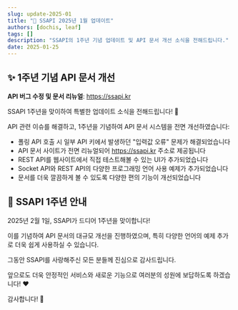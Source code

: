 ```yaml
---
slug: update-2025-01
title: "📢 SSAPI 2025년 1월 업데이트"
authors: [dochis, leaf]
tags: []
description: "SSAPI의 1주년 기념 업데이트 및 API 문서 개선 소식을 전해드립니다."
date: 2025-01-25
---
```


## ✨ 1주년 기념 API 문서 개선

**API 버그 수정 및 문서 리뉴얼**: https://ssapi.kr

SSAPI 1주년을 맞이하여 특별한 업데이트 소식을 전해드립니다! 🎉

API 관련 이슈를 해결하고, 1주년을 기념하여 API 문서 시스템을 전면 개선하였습니다:

- 폴링 API 호출 시 일부 API 키에서 발생하던 "입력값 오류" 문제가 해결되었습니다
- API 문서 사이트가 전면 리뉴얼되어 https://ssapi.kr 주소로 제공됩니다
- REST API를 웹사이트에서 직접 테스트해볼 수 있는 UI가 추가되었습니다
- Socket API와 REST API의 다양한 프로그래밍 언어 사용 예제가 추가되었습니다
- 문서를 더욱 깔끔하게 볼 수 있도록 다양한 편의 기능이 개선되었습니다

<!--truncate-->

## 🎂 SSAPI 1주년 안내

2025년 2월 1일, SSAPI가 드디어 1주년을 맞이합니다!

이를 기념하여 API 문서의 대규모 개선을 진행하였으며, 특히 다양한 언어의 예제 추가로 더욱 쉽게 사용하실 수 있습니다.

그동안 SSAPI를 사랑해주신 모든 분들께 진심으로 감사드립니다.

앞으로도 더욱 안정적인 서비스와 새로운 기능으로 여러분의 성원에 보답하도록 하겠습니다! ❤️

감사합니다! 🙏
